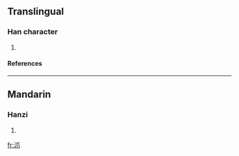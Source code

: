 ==Translingual==
===Han character===
{{Han char|rn=85|rad=水|as=04|sn=7|four=|canj=水竹中人 (EHLO)}}
# {{defn|Han|sort=水04}}
====References====
{{Han ref|kx=0612.121|dkj=17225|hdz=31567.051|uh=6CA0|ud=27808}}

----
==Mandarin==
===Hanzi===
{{cmn-hanzi|pin=[[liú]] (liu2)|wg=liu<sup>2</sup>}}
# {{defn|Mandarin}}

[[fr:沠]]